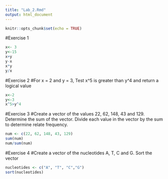 ```yaml
---
title: "Lab_2.Rmd"
output: html_document
---
```


```r
knitr::opts_chunk$set(echo = TRUE)
```

#Exercise 1
```r
x<- 3
y<-15
x+y
y-x
x*y
y/x
```
#Exercise 2
#For x = 2 and y = 3, Test x^5 is greater than y^4 and return a logical value
```r
x<-2
y<-3
x^5>y^4
```
#Exercise 3
#Create a vector of the values 22, 62, 148, 43 and 129. Determine the sum of the vector. Divide each value in the vector by the sum to determine relate frequency.
```r
num <- c(22, 62, 148, 43, 129)
sum(num)
num/sum(num)
```
#Exercise 4
#Create a vector of the nucleotides A, T, C and G. Sort the vector
```r
nucleotides <- c("A", "T", "C","G")
sort(nucleotides)
```